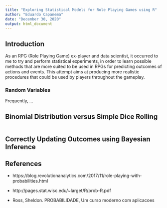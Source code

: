 ---
title: "Exploring Statistical Models for Role Playing Games using R"
author: "Eduardo Capanema"
date: "December 30, 2020"
output: html_document
---


## Introduction

As an RPG (Role Playing Game) ex-player and data scientist, it occurred to me to try and perform statistical experiments, in order to learn possible methods that are more suited to be used in RPGs for predicting outcomes of actions and events. This attempt aims at producing more realistic procedures that could be used by players throughout the gameplay. 

### Random Variables

Frequently, ...

## Binomial Distribution versus Simple Dice Rolling




```{r}




```


## Correctly Updating Outcomes using Bayesian Inference





## References

* https://blog.revolutionanalytics.com/2017/11/role-playing-with-probabilities.html

* http://pages.stat.wisc.edu/~larget/R/prob-R.pdf

* Ross, Sheldon. PROBABILIDADE, Um curso moderno com aplicacoes

